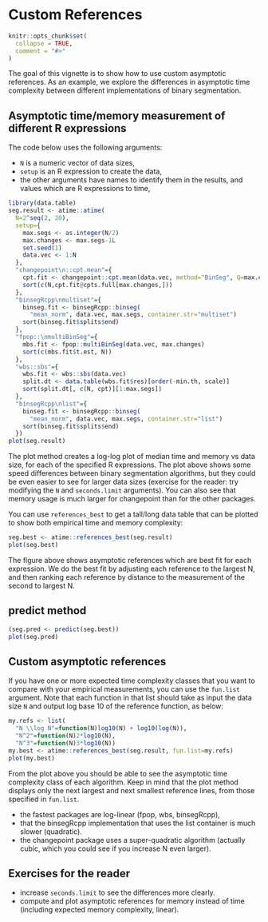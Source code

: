 <!--
%\VignetteEngine{knitr::knitr}
%\VignetteIndexEntry{Custom References}
-->

# Custom References

```{r setup, include = FALSE}
knitr::opts_chunk$set(
  collapse = TRUE,
  comment = "#>"
)
```

The goal of this vignette is to show how to use custom asymptotic
references. As an example, we explore the differences in asymptotic
time complexity between different implementations of binary
segmentation.

## Asymptotic time/memory measurement of different R expressions

The code below uses the following arguments:

* `N` is a numeric vector of data sizes,
* `setup` is an R expression to create the data,
* the other arguments have names to identify them in the results, and
  values which are R expressions to time,

```{r}
library(data.table)
seg.result <- atime::atime(
  N=2^seq(2, 20),
  setup={
    max.segs <- as.integer(N/2)
    max.changes <- max.segs-1L
    set.seed(1)
    data.vec <- 1:N
  },
  "changepoint\n::cpt.mean"={
    cpt.fit <- changepoint::cpt.mean(data.vec, method="BinSeg", Q=max.changes)
    sort(c(N,cpt.fit@cpts.full[max.changes,]))
  },
  "binsegRcpp\nmultiset"={
    binseg.fit <- binsegRcpp::binseg(
      "mean_norm", data.vec, max.segs, container.str="multiset")
    sort(binseg.fit$splits$end)
  },
  "fpop::\nmultiBinSeg"={
    mbs.fit <- fpop::multiBinSeg(data.vec, max.changes)
    sort(c(mbs.fit$t.est, N))
  },
  "wbs::sbs"={
    wbs.fit <- wbs::sbs(data.vec)
    split.dt <- data.table(wbs.fit$res)[order(-min.th, scale)]
    sort(split.dt[, c(N, cpt)][1:max.segs])
  },
  "binsegRcpp\nlist"={
    binseg.fit <- binsegRcpp::binseg(
      "mean_norm", data.vec, max.segs, container.str="list")
    sort(binseg.fit$splits$end)
  })
plot(seg.result)
```

The plot method creates a log-log plot of median time and memory vs
data size, for each of the specified R expressions. 
The plot above shows some speed differences between binary
segmentation algorithms, but they could be even easier to see for
larger data sizes (exercise for the reader: try modifying the `N` and
`seconds.limit` arguments). You can also see that memory usage is much
larger for changepoint than for the other packages.

You can use
`references_best` to get a tall/long data table that can be plotted to
show both empirical time and memory complexity:

```{r}
seg.best <- atime::references_best(seg.result)
plot(seg.best)
```

The figure above shows asymptotic references which are best fit for
each expression. We do the best fit by adjusting each reference to the
largest N, and then ranking each reference by distance to the
measurement of the second to largest N.

## predict method

```{r}
(seg.pred <- predict(seg.best))
plot(seg.pred)
```

## Custom asymptotic references

If you have one or more expected time complexity classes that you want
to compare with your empirical measurements, you can use the
`fun.list` argument. Note that each function in that list should take
as input the data size `N` and output log base 10 of the reference
function, as below:

```{r}
my.refs <- list(
  "N \\log N"=function(N)log10(N) + log10(log(N)),
  "N^2"=function(N)2*log10(N),
  "N^3"=function(N)3*log10(N))
my.best <- atime::references_best(seg.result, fun.list=my.refs)
plot(my.best)
```

From the plot above you should be able to see the asymptotic time
complexity class of each algorithm. Keep in mind that the plot method
displays only the next largest and next smallest reference lines, from those specified in `fun.list`.

* the fastest packages are log-linear (fpop, wbs, binsegRcpp), 
* that the binsegRcpp implementation that uses the list container is
  much slower (quadratic).
* the changepoint package uses a super-quadratic algorithm (actually
  cubic, which you could see if you increase N even larger).

## Exercises for the reader

* increase `seconds.limit` to see the differences more clearly.
* compute and plot asymptotic references for memory instead of time
  (including expected memory complexity, linear).

